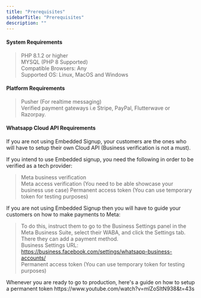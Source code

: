 ```yaml
---
title: "Prerequisites"
sidebarTitle: "Prerequisites"
description: ""
---
```


#### System Requirements
> PHP 8.1.2 or higher <br />
> MYSQL (PHP 8 Supported) <br />
> Compatible Browsers: Any <br />
> Supported OS: Linux, MacOS and Windows

#### Platform Requirements
> Pusher (For realtime messaging) <br />
> Verified payment gateways i.e Stripe, PayPal, Flutterwave or Razorpay.

#### Whatsapp Cloud API Requirements

<Warning>
  If you are not using Embedded Signup, your customers are the ones who will have to setup their own Cloud API (Business verification is not a must).
</Warning>

If you intend to use Embedded signup, you need the following in order to be verified as a tech provider:
> Meta business verification <br />
> Meta access verification (You need to be able showcase your business use case)
> Permanent access token (You can use temporary token for testing purposes)

If you are not using Embedded Signup then you will have to guide your customers on how to make payments to Meta:
> To do this, instruct them to go to the Business Settings panel in the Meta Business Suite, select their WABA, and click the Settings tab. There they can add a payment method.  <br />
> Business Settings URL: https://business.facebook.com/settings/whatsapp-business-accounts/ <br/>
> Permanent access token (You can use temporary token for testing purposes)

<Note>
    Whenever you are ready to go to production, here's a guide on how to setup a permanent token
    https://www.youtube.com/watch?v=mlZoSItN938&t=43s
</Note>
